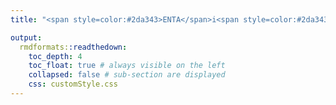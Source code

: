```yaml
---
title: "<span style=color:#2da343>ENTA</span>i<span style=color:#2da343>LS</span> Toolkit: <span style=color:#2da343>E</span>nabling <span style=color:#2da343>N</span>on-<span style=color:#2da343>T</span>argeted <span style=color:#2da343>A</span>na<span style=color:#2da343>L</span>ysi<span style=color:#2da343>S</span> for Per- and Polyfluoroalkyl Substances"

output: 
  rmdformats::readthedown:
    toc_depth: 4
    toc_float: true # always visible on the left
    collapsed: false # sub-section are displayed
    css: customStyle.css
---
```

<script type="text/javascript">
  window.location.href = "https://mccord-dev.github.io/ENTAiLSToolkit/";
</script>